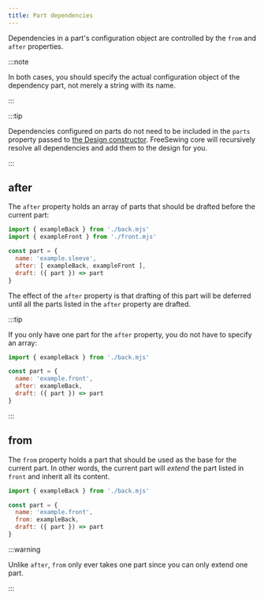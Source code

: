 ```yaml
---
title: Part dependencies
---
```


Dependencies in a part's configuration object are controlled by the `from` and `after` properties.

:::note

In both cases, you should specify the actual configuration object  of the dependency part,
not merely a string with its name.

:::

:::tip

Dependencies configured on parts do not need to be included in the `parts` property
passed to [the Design constructor](/reference/api/design). FreeSewing core will 
recursively resolve all dependencies and add them to the design for you.

:::

## after

The `after` property holds an array of parts that should be drafted before the current part:

```js
import { exampleBack } from './back.mjs'
import { exampleFront } from './front.mjs'

const part = {
  name: 'example.sleeve',
  after: [ exampleBack, exampleFront ],
  draft: ({ part }) => part
}
```

The effect of the `after` property is that drafting of this part will be deferred until all the parts listed 
in the `after` property are drafted.

:::tip

If you only have one part for the `after` property, you do not have to specify an array:

```js
import { exampleBack } from './back.mjs'

const part = {
  name: 'example.front',
  after: exampleBack,
  draft: ({ part }) => part
}
```

:::

## from

The `from` property holds a part that should be used as the base for the current part.
In other words, the current part will _extend_ the part listed in `front` and inherit all its content.

```js
import { exampleBack } from './back.mjs'

const part = {
  name: 'example.front',
  from: exampleBack,
  draft: ({ part }) => part
}
```

:::warning

Unlike `after`, `from` only ever takes one part since you can only extend one part.

:::

